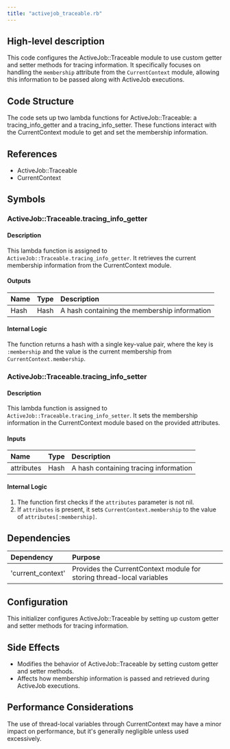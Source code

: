 ```yaml
---
title: "activejob_traceable.rb"
---
```


## High-level description
This code configures the ActiveJob::Traceable module to use custom getter and setter methods for tracing information. It specifically focuses on handling the `membership` attribute from the `CurrentContext` module, allowing this information to be passed along with ActiveJob executions.

## Code Structure
The code sets up two lambda functions for ActiveJob::Traceable: a tracing_info_getter and a tracing_info_setter. These functions interact with the CurrentContext module to get and set the membership information.

## References
- ActiveJob::Traceable
- CurrentContext

## Symbols

### ActiveJob::Traceable.tracing_info_getter
#### Description
This lambda function is assigned to `ActiveJob::Traceable.tracing_info_getter`. It retrieves the current membership information from the CurrentContext module.

#### Outputs
| Name | Type | Description |
|:-----|:-----|:------------|
| Hash | Hash | A hash containing the membership information |

#### Internal Logic
The function returns a hash with a single key-value pair, where the key is `:membership` and the value is the current membership from `CurrentContext.membership`.

### ActiveJob::Traceable.tracing_info_setter
#### Description
This lambda function is assigned to `ActiveJob::Traceable.tracing_info_setter`. It sets the membership information in the CurrentContext module based on the provided attributes.

#### Inputs
| Name | Type | Description |
|:-----|:-----|:------------|
| attributes | Hash | A hash containing tracing information |

#### Internal Logic
1. The function first checks if the `attributes` parameter is not nil.
2. If `attributes` is present, it sets `CurrentContext.membership` to the value of `attributes[:membership]`.

## Dependencies
| Dependency | Purpose |
|:-----------|:--------|
| 'current_context' | Provides the CurrentContext module for storing thread-local variables |

## Configuration
This initializer configures ActiveJob::Traceable by setting up custom getter and setter methods for tracing information.

## Side Effects
- Modifies the behavior of ActiveJob::Traceable by setting custom getter and setter methods.
- Affects how membership information is passed and retrieved during ActiveJob executions.

## Performance Considerations
The use of thread-local variables through CurrentContext may have a minor impact on performance, but it's generally negligible unless used excessively.